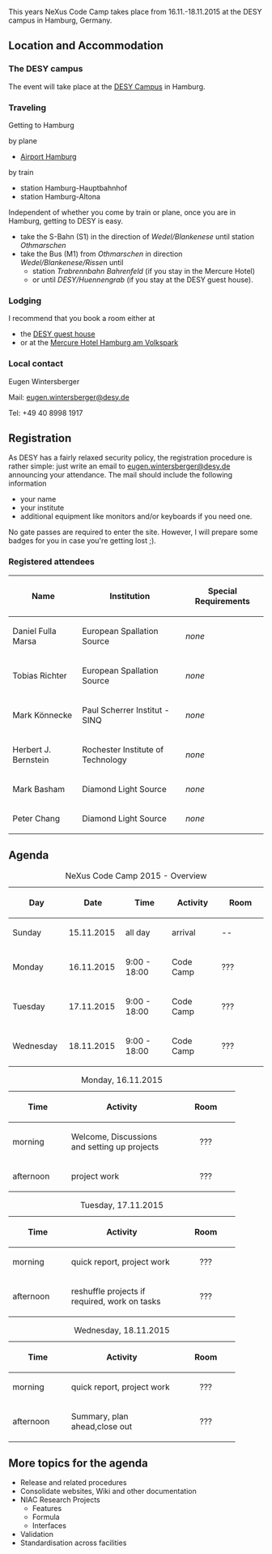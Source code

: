 This years NeXus Code Camp takes place from 16.11.-18.11.2015 at the DESY campus in Hamburg, Germany. 

== Location and Accommodation ==

=== The DESY campus ===

The event will take place at the [https://www.openstreetmap.org/#map=17/53.57749/9.87851 DESY Campus] in Hamburg.

=== Traveling === 

Getting to Hamburg

by plane
* [https://www.hamburg-airport.de/en/ Airport Hamburg] 

by train 
* station Hamburg-Hauptbahnhof
* station Hamburg-Altona

Independent of whether you come by train or plane, once you are in Hamburg, getting to DESY is 
easy. 

* take the S-Bahn (S1) in the direction of ''Wedel/Blankenese'' until station ''Othmarschen''
* take the Bus (M1) from ''Othmarschen'' in direction ''Wedel/Blankenese/Risse''n until 
** station ''Trabrennbahn Bahrenfeld'' (if you stay in the Mercure Hotel) 
** or until ''DESY/Huennengrab'' (if you stay at the DESY guest house).

=== Lodging ===

I recommend that you book a room either at

* the [http://guest-services.desy.de/hostel_in_hamburg/index_eng.html DESY guest house]
* or at the [http://www.accorhotels.com/gb/hotel-1659-mercure-hotel-hamburg-am-volkspark-ex-novotel-hamburg-arena/index.shtml Mercure Hotel Hamburg am Volkspark]

=== Local contact ===

Eugen Wintersberger

Mail: [mailto:eugen.wintersberger@desy.de eugen.wintersberger@desy.de]

Tel: +49 40 8998 1917

== Registration ==

As DESY has a fairly relaxed security policy, the registration procedure is rather simple: just write an email to 
[mailto:eugen.wintersberger@desy.de eugen.wintersberger@desy.de] announcing your attendance. 
The mail should include the following information

* your name
* your institute 
* additional equipment like monitors and/or keyboards if you need one. 

No gate passes are required to enter the site. However, I will prepare some badges for you in case you're getting lost ;).

=== Registered attendees ===

{| class="wikitable"
|-
! Name
! Institution
! Special Requirements
|-
| Daniel Fulla Marsa
| European Spallation Source
| ''none''
|-
| Tobias Richter
| European Spallation Source
| ''none''
|-
| Mark Könnecke
| Paul Scherrer Institut - SINQ
| ''none''
|-
| Herbert J. Bernstein
| Rochester Institute of Technology
| ''none''
|-
| Mark Basham
| Diamond Light Source
| ''none''
|-
| Peter Chang
| Diamond Light Source
| ''none''
|}

== Agenda ==
{| style="text-align:center;"
|+ NeXus Code Camp 2015 - Overview 
! style="width:100px" | Day 
! style="width:100px" | Date 
! style="width:100px" | Time
! style="width:100px" | Activity 
! style="width:100px" | Room
|- 
| style="text-align:left;" | Sunday
| 15.11.2015
| all day
| arrival
| -- 

|- 
| style="text-align:left;" | Monday 
| 16.11.2015 
| 9:00 - 18:00 
| Code Camp 
| ???

|- 
| style="text-align:left;" | Tuesday
| 17.11.2015 
| 9:00 - 18:00 
| Code Camp
| ???

|- 
| style="text-align:left;" | Wednesday 
| 18.11.2015
| 9:00 - 18:00 
| Code Camp
| ???
|}



{|
|+ Monday, 16.11.2015
! style="width:100px" | Time
! style="width:200px" | Activity 
! style="width:100px" | Room
|-
|morning 
|Welcome, Discussions and setting up projects
|style="text-align:center;" | ???
|-
|afternoon 
|project work
|style="text-align:center;" | ???
|}


{|
|+ Tuesday, 17.11.2015
! style="width:100px" | Time
! style="width:200px" | Activity 
! style="width:100px" | Room
|-
|morning
|quick report, project work
|style="text-align:center;" | ???
|-
|afternoon 
|reshuffle projects if required, work on tasks
|style="text-align:center;" | ???
|}


{|
|+ Wednesday, 18.11.2015
! style="width:100px" | Time
! style="width:200px" | Activity 
! style="width:100px" | Room
|-
|morning
|quick report, project work
|style="text-align:center;" | ???
|-
|afternoon
|Summary, plan ahead,close out
|style="text-align:center;" | ???
|}

== More topics for the agenda == 

* Release and related procedures
* Consolidate websites, Wiki and other documentation
* NIAC Research Projects
** Features
** Formula
** Interfaces
* Validation
* Standardisation across facilities